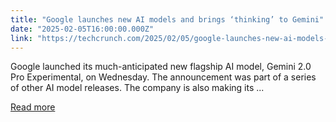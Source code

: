 ```yaml
---
title: "Google launches new AI models and brings ‘thinking’ to Gemini"
date: "2025-02-05T16:00:00.000Z"
link: "https://techcrunch.com/2025/02/05/google-launches-new-ai-models-and-brings-thinking-to-gemini/"
---
```


Google launched its much-anticipated new flagship AI model, Gemini 2.0 Pro Experimental, on Wednesday. The announcement was part of a series of other AI model releases. The company is also making its ...

[Read more](https://techcrunch.com/2025/02/05/google-launches-new-ai-models-and-brings-thinking-to-gemini/)
